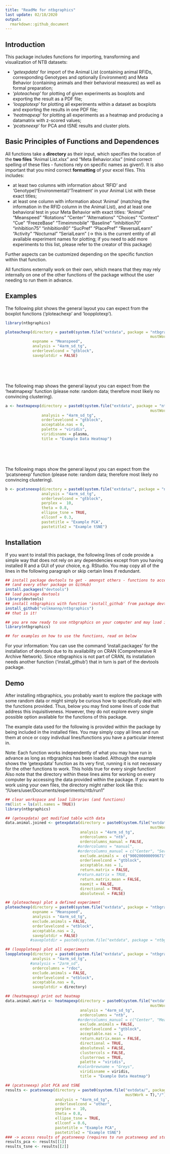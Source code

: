 ```yaml
---
title: "ReadMe for ntbgraphics"
last update: 02/18/2020
output:
  rmarkdown::github_document
---
```


## Introduction

This package includes functions for importing, transforming and visualization of NTB datasets:

  - '*getexpdata*' for import of the Animal List (containing animal RFIDs, corresponding Genotypes and optionally Environment) and Meta Behavior (containing animals and their behavioral measures) as well as formal preparation;
  - '*ploteachexp*' for plotting of given experiments as boxplots and exporting the result as a PDF file;
  - '*loopplotexp*' for plotting all experiments within a dataset as boxplots and exporting the results in one PDF file;
  - '*heatmapexp*' for plotting all experiments as a heatmap and producing a datamatrix with z-scored values;
  - '*pcatsneexp*' for PCA and tSNE results and cluster plots.
  
## Basic Principles of Functions and Dependences
  
All functions take a **directory** as their input, which specifies the location of the **two files** "Animal List.xlsx" and "Meta Behavior.xlsx" (mind correct spelling of these files - functions rely on specific names as given!). 
It is also important that you mind correct **formatting** of your excel files. This includes:

  - at least two columns with information about 'RFID' and 'Genotype'/'Environmental'/'Treatment' in your Animal List with these exact titles;
  - at least one column with information about 'Animal' (matching the information in the RFID column in the Animal List), and at least one behavioral test in your Meta Behavior with exact titles:
  "Animal" "Meanspeed" "Rotations" "Center"	"Alternations" "Choices" "Context" "Cue" "FreezeBase" "Timeimmobile" "Baseline"	"inhibition70" "inhibition75" "inhibition80" "SucPref" "PlacePref" "ReversalLearn" "Activity" "Nocturnal" "SerialLearn"
  (-> this is the current entity of all available experiment names for plotting; if you need to add more
  experiments to this list, please refer to the creator of this package)
\   

Further aspects can be customized depending on the specific function within that function.

All functions externally work on their own, which means that they may rely internally on one of the other functions of the package without the user needing to run them in advance.  
 
## Examples

The following plot shows the general layout you can expect from the boxplot functions ('ploteachexp' and 'loopplotexp').
\   

``` r

library(ntbgraphics)

ploteachexp(directory = paste0(system.file("extdata", package = "ntbgraphics",
                                                                mustWork = T),"/"),
            expname = "Meanspeed",
            analysis = "4arm_sd_tg",
            orderlevelcond = "gtblock",
            saveplotdir = FALSE)
```
\
\
\   

The following map shows the general layout you can expect from the 'heatmapexp' function (please note: random data; therefore most likely no convincing clustering).
\   

``` r

a <- heatmapexp(directory = paste0(system.file("extdata", package = "ntbgraphics",
                                                                mustWork = T),"/"),
                analysis = "4arm_sd_tg",
                orderlevelcond = "gtblock",
                acceptable.nas = 0,
                palette = "viridis",
                viridisname = plasma,
                title = "Example Data Heatmap")
```
\
\
\   

The following maps show the general layout you can expect from the 'pcatsneexp' function (please note: random data; therefore most likely no convincing clustering).
\   

``` r

b <- pcatsneexp(directory = paste0(system.file("extdata/", package = "ntbgraphics", mustWork = T),"/"),
                analysis = "4arm_sd_tg",
                orderlevelcond = "gtblock",
                perplex =  10,
                theta = 0.8,
                ellipse_tsne = TRUE,
                ellconf = 0.3, 
                pastetitle = "Example PCA",
                pastetitle2 = "Example tSNE")
```

## Installation

If you want to install this package, the following lines of code provide a simple way that does not rely on any dependencies except from you having installed R and a GUI of your choice, e.g. RStudio. You may copy all of the lines in the following paragraph or skip certain lines if redundant.

``` r

## install package devtools to get - amongst others - functions to access ntbgraphics 
## (and every other package on GitHub)
install.packages("devtools")
## load package devtools
library(devtools)
## install ntbgraphics with function 'install_github' from package devtools
install_github("volkmannp/ntbgraphics")
## that is it!

## you are now ready to use ntbgraphics on your computer and may load it using...
library(ntbgraphics)

## for examples on how to use the functions, read on below

```

For your information: You can use the command 'install.packages' for the installation of devtools due to its availability on CRAN (Comprehensive R Archive Network). Since ntbgraphics is not part of CRAN, its installation needs another function ('install_github') that in turn is part of the devtools package.

## Demo

After installing ntbgraphics, you probably want to explore the package with some random data or might simply be curious how to specifically deal with the functions provided. Thus, below you may find some lines of code that address this inquisitiveness. However, they do not explore every single possible option available for the functions of this package.
\   

The example data used for the following is provided within the package by being included in the installed files.
You may simply copy all lines and run them at once or copy indivdual lines/functions you have a particular interest in.
\   

Note: Each function works independently of what you may have run in advance as long as ntbgraphics has been loaded. Although the example shows the 'getexpdata' function as its very first, running it is not necessary for the other functions to work. This holds true for every single function!
\   
Also note that the directory within these lines aims for working on every computer by accessing the data provided within the package. If you want to work using your own files, the directory might rather look like this: "/Users/user/Documents/experiments/ntb/run1"

``` r

## clear workspace and load libraries (and functions)
rm(list = ls(all.names = TRUE))
library(ntbgraphics)

## (getexpdata) get modified table with data
data.animal.joined <- getexpdata(directory = paste0(system.file("extdata/", package = "ntbgraphics", 
                                                                mustWork = T),"/"),
                                 analysis = "4arm_sd_tg",
                                 ordercolumns = "ntb",
                                 ordercolumns_manual = FALSE,
                                #ordercolumns = "manual", 
                                #ordercolumns_manual = c("Center", "SerialLearn", "Meanspeed"),
                                 exclude.animals =  c("900200000099671", "900200000099583"),
                                 orderlevelcond = "gtblock",
                                 acceptable.nas = 1,
                                 return.matrix = FALSE,
                                #return.matrix = TRUE,
                                 return.matrix.mean = FALSE,
                                 naomit = FALSE,
                                 directional = TRUE,
                                 absoluteval = FALSE)

## (ploteachexp) plot a defined experiment
ploteachexp(directory = paste0(system.file("extdata", package = "ntbgraphics", mustWork = T),"/"),
            expname = "Meanspeed",
            analysis = "4arm_sd_tg",
            exclude.animals = FALSE,
            orderlevelcond = "etblock",
            acceptable.nas = 2,
            saveplotdir = FALSE)
           #saveplotdir = paste0(system.file("extdata", package = "ntbgraphics", mustWork = T),"/"))

## (loopplotexp) plot all experiments
loopplotexp(directory = paste0(system.file("extdata", package = "ntbgraphics", mustWork = T),"/"),
            analysis = "4arm_sd_tg",
           #analysis = "2arm_sd",
            ordercolumns = "rdoc",
            exclude.animals = FALSE,
            orderlevelcond = "etblock",
            acceptable.nas = 0,
            saveplotdir = directory)

## (heatmapexp) print out heatmap
data.animal.matrix <- heatmapexp(directory = paste0(system.file("extdata", package = "ntbgraphics",
                                                                mustWork = T),"/"),
                                 analysis = "4arm_sd_tg",
                                 ordercolumns = "ntb",
                                #ordercolumns_manual = c("Center", "Meanspeed"),
                                 exclude.animals = FALSE,
                                 orderlevelcond = "gtblock",
                                 acceptable.nas = 1,
                                 return.matrix.mean = FALSE,
                                 directional = TRUE,
                                 absoluteval = FALSE,
                                 clustercols = FALSE,
                                 clusterrows = TRUE,
                                 palette = "viridis",
                                #colorbrewname = "Greys",
                                 viridisname = viridis,
                                 title = "Example Data Heatmap")

## (pcatsneexp) plot PCA and tSNE
results <- pcatsneexp(directory = paste0(system.file("extdata/", package = "ntbgraphics", 
                                                     mustWork = T),"/"),
                      analysis = "4arm_sd_tg",
                      orderlevelcond = "other",
                      perplex =  10,
                      theta = 0.8,
                      ellipse_tsne = TRUE,
                      ellconf = 0.6,
                      pastetitle = "Example PCA",
                      pastetitle2 = "Example tSNE")
### -> access results of pcatsneexp (requires to run pcatsneexp and store results as shown above)
results_pca <- results[[1]]
results_tsne <- results[[2]]

```
